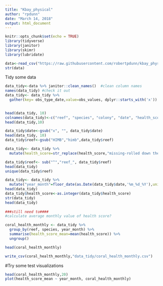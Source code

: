 ```yaml
---
title: "Kbay_physical"
author: "rpdunn"
date: "March 14, 2018"
output: html_document
---
```


```r
knitr::opts_chunk$set(echo = TRUE)
library(tidyverse)
library(janitor)
library(skimr)
library(lubridate)

data<-read_csv("https://raw.githubusercontent.com/robertpdunn/kbay_physical/master/data_raw/coral_health_allreefs.csv",  na=c("","NA")) #load data
str(data)

```

Tidy some data

```r
data_tidy<-data %>% janitor::clean_names()  #clean column names
names(data_tidy) #check it out
data_tidy<- data_tidy %>% 
  gather(key= obs_type_date,value=obs_values, dplyr::starts_with('x'))  #gather into long format, but keep 'reef', 'species' and
                                                                              #'colony' outside the gather

head(data_tidy, 10)
colnames(data_tidy)<-c("reef", "species", "colony", "date", "health_score")
head(data_tidy,10)

data_tidy$date<-gsub("x", "", data_tidy$date)
head(data_tidy, 10)
data_tidy$reef<-gsub("HIMB","himb",data_tidy$reef)

data_tidy<- data_tidy %>%
  mutate(health_score=str_replace(health_score,"missing-rolled down the hill","NA"))

data_tidy$reef<- sub("^","reef_", data_tidy$reef)
head(data_tidy)
unique(data_tidy$reef)

data_tidy<- data_tidy %>%
  mutate("year_month"=floor_date(as.Date(data_tidy$date,'%m_%d_%Y'),unit="month"))
head(data_tidy)
data_tidy$health_score<-as.integer(data_tidy$health_score)
str(data_tidy)
head(data_tidy)
 
###still need to####
#calculate average monthly value of health score?

coral_health_monthly <- data_tidy %>% 
  group_by(reef, species, year_month) %>%
  summarise(health_score_mean=mean(health_score)) %>% 
  ungroup() 

head(coral_health_monthly)

write_csv(coral_health_monthly,"data_tidy/coral_health_monthly.csv")
```


#Try some test visualizations

```r
head(coral_health_monthly,20)
plot(health_score_mean ~ year_month, coral_health_monthly)


```

